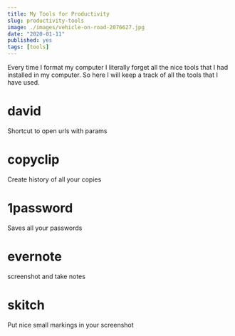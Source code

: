 ```yaml
---
title: My Tools for Productivity
slug: productivity-tools
image: ./images/vehicle-on-road-2076627.jpg
date: "2020-01-11"
published: yes
tags: [tools]
---
```


Every time I format my computer I literally forget all the nice tools that I had installed in my computer. So here I will keep a track of all the tools that I have used.

# david

Shortcut to open urls with params

# copyclip

Create history of all your copies

# 1password

Saves all your passwords

# evernote

screenshot and take notes

# skitch

Put nice small markings in your screenshot
